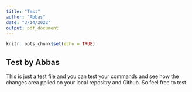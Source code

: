 ```yaml
---
title: "Test"
author: "Abbas"
date: "3/14/2022"
output: pdf_document
---
```


```r
knitr::opts_chunk$set(echo = TRUE)
```

## Test by Abbas
This is just a test file and you can test your commands and see how the changes
area pplied on your local repositry and Github. So feel free to test